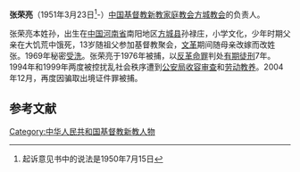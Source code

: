 '''张荣亮'''（1951年3月23日<ref>起诉意见书中的说法是1950年7月15日<!-- ，新密公刑诉字[2005]056号 --></ref>-）[[中国基督教新教|中国基督教新教]][[家庭教会|家庭教会]][[方城教会|方城教会]]的负责人。    

张荣亮本姓孙，出生在[[中国|中国]][[河南省|河南省]]南阳地区[[方城县|方城县]]孙禄庄，小学文化，少年时期父亲在大饥荒中饿死，13岁随祖父参加基督教聚会，[[文革|文革]]期间随母亲改嫁而改姓张。1969年秘密[[受洗|受洗]]。张荣亮于1976年被捕，以[[反革命罪|反革命罪]]判处[[有期徒刑|有期徒刑]]7年。1994年和1999年两度被控扰乱社会秩序遭到[[公安局|公安局]][[收容审查|收容审查]]和[[劳动教养|劳动教养]]。2004年12月，再度因骗取出境证件罪被捕。

==参考文献==
<div class="references-small">
<references />
</div>

[[Category:中华人民共和国基督教新教人物|Category:中华人民共和国基督教新教人物]]
